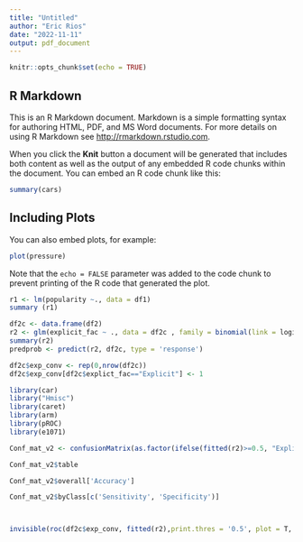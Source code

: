 ```yaml
---
title: "Untitled"
author: "Eric Rios"
date: "2022-11-11"
output: pdf_document
---
```


```r
knitr::opts_chunk$set(echo = TRUE)
```

## R Markdown

This is an R Markdown document. Markdown is a simple formatting syntax for authoring HTML, PDF, and MS Word documents. For more details on using R Markdown see <http://rmarkdown.rstudio.com>.

When you click the **Knit** button a document will be generated that includes both content as well as the output of any embedded R code chunks within the document. You can embed an R code chunk like this:

```r
summary(cars)
```

## Including Plots

You can also embed plots, for example:

```r
plot(pressure)
```

Note that the `echo = FALSE` parameter was added to the code chunk to prevent printing of the R code that generated the plot.



```r
r1 <- lm(popularity ~., data = df1)
summary (r1)

```
```r
df2c <- data.frame(df2)
r2 <- glm(explicit_fac ~ ., data = df2c , family = binomial(link = logit))
summary(r2)
predprob <- predict(r2, df2c, type = 'response')

df2c$exp_conv <- rep(0,nrow(df2c))
df2c$exp_conv[df2c$explict_fac=="Explicit"] <- 1

library(car)
library("Hmisc")
library(caret)
library(arm)
library(pROC)
library(e1071)

Conf_mat_v2 <- confusionMatrix(as.factor(ifelse(fitted(r2)>=0.5, "Explicit", "Non-Explicit")),df2c$explicit_fac, positive = "Explicit")

Conf_mat_v2$table

Conf_mat_v2$overall['Accuracy']

Conf_mat_v2$byClass[c('Sensitivity', 'Specificity')]



invisible(roc(df2c$exp_conv, fitted(r2),print.thres = '0.5', plot = T, legacy.axes = T, print.auc = T, col = "red3", main = "ROC Curve for Explicit -  Logistic Regression Model"))
```

